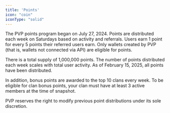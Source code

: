 ```yaml
---
title: 'Points'
icon: "coin"
iconType: "solid"
---
```


The PVP points program began on July 27, 2024. Points are distributed each week on Saturdays based on activity and referrals. Users earn 1 point for every 5 points their referred users earn. Only wallets created by PVP (that is, wallets not connected via API) are eligible for points.

There is a total supply of 1,000,000 points. The number of points distributed each week scales with total user activity. As of February 15, 2025, all points have been distributed.

In addition, bonus points are awarded to the top 10 clans every week. To be eligible for clan bonus points, your clan must have at least 3 active members at the time of snapshot.

PVP reserves the right to modify previous point distributions under its sole discretion.